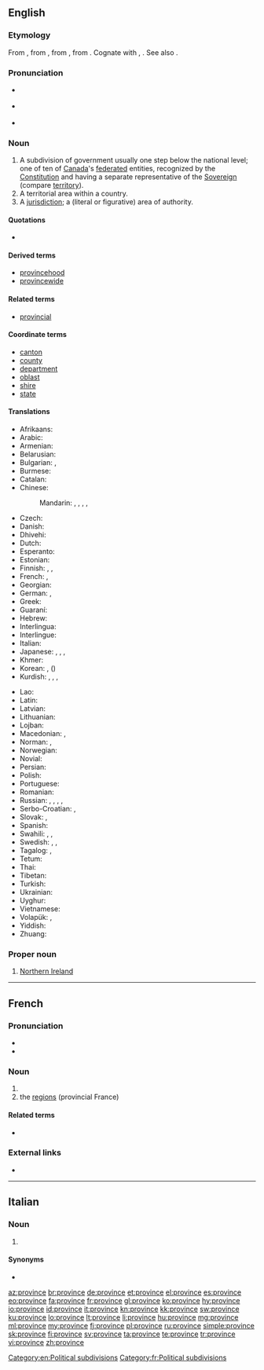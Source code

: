 ==English==
{{wikipedia}}

===Etymology===
From {{etyl|enm|en}} {{m|enm|provynce}}, from {{etyl|fro|en}} {{m|fro|*province}}, from {{etyl|la|en}} {{m|la|prōvincia||territory brought under Roman domination; official duty, office, charge, province}}, from {{etyl|ine-pro|en}} {{m|ine-pro|*prōw-||right judge, master}}. Cognate with {{etyl|got|-}} {{m|got|𐍆𐍂𐌰𐌿𐌾𐌰||lord, master}}, {{etyl|ang|-}} {{m|ang|frēa||ruler, lord, king, master}}. See also {{l|en|frow}}.

===Pronunciation===
* {{a|GenAm}} {{IPA|/ˈpɹɒvɪns/|lang=en}}
* {{a|RP}} {{IPA|/ˈpɹɑvɪns/|lang=en}}
* {{audio|en-us-province.ogg|Audio (US)|lang=en}}

===Noun===
{{en-noun}}

# A subdivision of government usually one step below the national level; {{context|Canada|lang=en}} one of ten of [[Canada]]'s [[federated]] entities, recognized by the [[Constitution]] and having a separate representative of the [[Sovereign]] (compare [[territory]]).
# A territorial area within a country.
# A [[jurisdiction]]; a (literal or figurative) area of authority.

====Quotations====
* {{seeCites}}

====Derived terms====
* [[provincehood]]
* [[provincewide]]

====Related terms====
* [[provincial]]

====Coordinate terms====
* [[canton]]
* [[county]]
* [[department]]
* [[oblast]]
* [[shire]]
* [[state]]

====Translations====
{{trans-top|A subdivision of government usually one step below the national level}}
* Afrikaans: {{t|af|provinsie}}
* Arabic: {{t|ar|ولاية|f|tr=wilāya}}
* Armenian: {{t|hy|նահանգ|sc=Armn}}
* Belarusian: {{t|be|во́бласць|f|sc=Cyrl}}
* Bulgarian: {{t|bg|провинция|f}}, {{t+|bg|област|f}}
* Burmese: {{t+|my|ပြည်နယ်|sc=Mymr}}
* Catalan: {{t|ca|província|f}}
* Chinese:
*: Mandarin: {{t+|cmn|省份|tr=shěngfèn|sc=Hani}}, {{t+|cmn|省|tr=shěng|sc=Hani}}, {{qualifier|Japanese prefecture}} {{t+|cmn|縣|sc=Hani}}, {{t+|cmn|县|tr=xiàn|sc=Hani}}, {{qualifier|state}} {{t+|cmn|州|tr=zhōu|sc=Hani}}
* Czech: {{t|cs|provincie|f}}
* Danish: {{t|da|provins|c}}
* Dhivehi: {{t-needed|dv}}
* Dutch: {{t+|nl|provincie|f}}
* Esperanto: {{t|eo|provinco}}
* Estonian: {{t+|et|maakond}}
* Finnish: {{t+|fi|provinssi}}, {{t+|fi|maakunta}}, {{t+|fi|lääni}}
* French: {{t+|fr|province|f}}, {{qualifier|state}} {{t+|fr|état|m}}
* Georgian: {{t|ka|მხარე|sc=Geor}}
* German: {{t+|de|Provinz|f}}, {{t+|de|Land|n}}
* Greek: {{t+|el|επαρχία|f}}
* Guaraní: {{t|gn|okára}}
* Hebrew: {{t|he|פרובינציה|tr=províntsya}}
* Interlingua: {{t|ia|provincia}}
* Interlingue: {{t-needed|ie}}
* Italian: {{t+|it|provincia|f}}
* Japanese: {{qualifier|prefecture}} {{t+|ja|県|tr=けん, ken}}, {{qualifier|region}} {{t+|ja|地方|tr=ちほう, chihō}}, {{qualifier|state, province}} {{t+|ja|州|tr=しゅう, shū}}, {{qualifier|Chinese province}} {{t+|ja|省|tr=しょう, shō}}
* Khmer: {{t+|km|ខេត្ត|tr=kait}}
* Korean: {{t+|ko|성|sc=Hang|tr=seong}}, ({{t+|ko|省}})
* Kurdish: {{t+|ku|parêzgeh|f}}, {{t+|ku|wîlayet|f}}, {{t+|ku|eyalet|f}}, {{t+|ku|mihafize|f}}
{{trans-mid}}
* Lao: {{t+|lo|ແຂວງ|sc=Laoo}}
* Latin: {{t+|la|provincia}}
* Latvian: {{t|lv|province|f}}
* Lithuanian: {{t-needed|lt}}
* Lojban: {{t|jbo|gugypau}}
* Macedonian: {{t|mk|покраина|f|sc=Cyrl}}, {{t|mk|провинција|f|sc=Cyrl}} 
* Norman: {{t|nrf|provînche|f}} {{qualifier|Jersey}}, {{t|nrf|provinche|f}} {{qualifier|continental Norman}}
* Norwegian: {{t|no|provins|m}}
* Novial: {{t-needed|nov}}
* Persian: {{t+|fa|استان|sc=fa-Arab}}
* Polish: {{t-needed|pl}}
* Portuguese: {{t+|pt|província|f}}
* Romanian: {{t+|ro|provincie}}
* Russian: {{qualifier|Russian oblast}} {{t+|ru|о́бласть|f}}, {{qualifier|Russian krai}} {{t+|ru|край|m}}, {{qualifier|province}} {{t+|ru|прови́нция}}, {{qualifier|state}} {{t+|ru|штат|m}}, {{qualifier|prefecture}} {{t+|ru|префекту́ра|f}}
* Serbo-Croatian: {{t|sh|паланка|tr=palanka|sc=Cyrl}}, {{t|sh|област|tr=oblast|sc=Cyrl}}
* Slovak: {{t|sk|oblasť|f}}, {{t|sk|kraj|m}}
* Spanish: {{t+|es|provincia|f}}
* Swahili: {{t+|sw|mkoa}}, {{t+|sw|jimbo}}, {{t+|sw|jimbo}}
* Swedish: {{t+|sv|provins|c}}, {{t+|sv|län|n}}, {{t+|sv|landskap|n}}
* Tagalog: {{t|tl|probinsiya}}, {{t+|tl|lalawigan}}
* Tetum: {{t|tet|provínsia}}
* Thai: {{t+|th|จังหวัด|sc=Thai}}
* Tibetan: {{t|bo|ཞིང་ཆེན|sc=Tibt}}
* Turkish: {{t+|tr|il}}
* Ukrainian: {{t|uk|о́бласть|f}}
* Uyghur: {{t|ug|ئۆلكە|sc=ug-Arab}}
* Vietnamese: {{t+|vi|tỉnh}}
* Volapük: {{t+|vo|provin}}, {{qualifier|older word, obsolete}} {{t|vo|plovin}}
* Yiddish: {{t-needed|yi}}
* Zhuang: {{t|za|swngj}}
{{trans-bottom}}

===Proper noun===
{{en-proper noun|head=the province}}

# {{context|British|lang=en}} [[Northern Ireland]]

[[Category:en:Political subdivisions]]

----

==French==

===Pronunciation===
* {{audio|Fr-province.ogg|audio|lang=fr}}
* {{IPA|/pʁɔ.vɛ̃s/|lang=fr}}

===Noun===
{{fr-noun|f}}

# {{l/en|province}}
# the [[regions]] (provincial France)

====Related terms====
* {{l|fr|provincial}}

===External links===
* {{R:TLFi}}

[[Category:fr:Political subdivisions]]

----

==Italian==

===Noun===
{{head|it|plural|g=f-p}}

# {{plural of|provincia|lang=it}}

====Synonyms====
* {{l|it|provincie}}

[[az:province]]
[[br:province]]
[[de:province]]
[[et:province]]
[[el:province]]
[[es:province]]
[[eo:province]]
[[fa:province]]
[[fr:province]]
[[gl:province]]
[[ko:province]]
[[hy:province]]
[[io:province]]
[[id:province]]
[[it:province]]
[[kn:province]]
[[kk:province]]
[[sw:province]]
[[ku:province]]
[[lo:province]]
[[lt:province]]
[[li:province]]
[[hu:province]]
[[mg:province]]
[[ml:province]]
[[my:province]]
[[fj:province]]
[[pl:province]]
[[ru:province]]
[[simple:province]]
[[sk:province]]
[[fi:province]]
[[sv:province]]
[[ta:province]]
[[te:province]]
[[tr:province]]
[[vi:province]]
[[zh:province]]